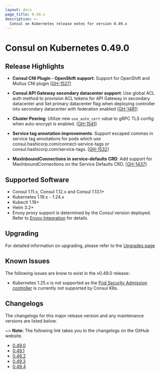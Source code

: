 ```yaml
---
layout: docs
page_title: 0.49.x
description: >-
  Consul on Kubernetes release notes for version 0.49.x
---
```


# Consul on Kubernetes 0.49.0

## Release Highlights

- **Consul CNI Plugin - OpenShift support**: Support for OpenShift and Multus CNI plugin [[GH-1527](https://github.com/hashicorp/consul-k8s/pull/1527)]

- **Consul API Gateway secondary datacenter support**: Use global ACL auth method to provision ACL tokens for API Gateway in secondary datacenter and Set primary datacenter flag when deploying controller into secondary datacenter with federation enabled [[GH-1481](https://github.com/hashicorp/consul-k8s/pull/1481)]

- **Cluster Peering**: Utilize new `use_auto_cert` value to gRPC TLS config when auto-encrypt is enabled. [[GH-1541](https://github.com/hashicorp/consul-k8s/pull/1541)]

- **Service tag annotation improvements**: Support escaped commas in service tag annotations for pods which use consul.hashicorp.com/connect-service-tags or consul.hashicorp.com/service-tags. [[GH-1532](https://github.com/hashicorp/consul-k8s/pull/1532)]
  
- **MaxInboundConnections in service-defaults CRD**: Add support for MaxInboundConnections on the Service Defaults CRD. [[GH-1437](https://github.com/hashicorp/consul-k8s/pull/1437)]

## Supported Software

- Consul 1.11.x, Consul 1.12.x and Consul 1.13.1+
- Kubernetes 1.19.x - 1.24.x 
- Kubectl 1.19+
- Helm 3.2+
- Envoy proxy support is determined by the Consul version deployed. Refer to
  [Envoy Integration](/consul/docs/reference/proxy/envoy) for details.

## Upgrading

For detailed information on upgrading, please refer to the [Upgrades page](/consul/docs/k8s/upgrade)

## Known Issues
The following issues are know to exist in the v0.49.0 release: 

- Kubernetes 1.25.x is not supported as the [Pod Security Admission controller](https://kubernetes.io/blog/2022/08/25/pod-security-admission-stable/) is currently not supported by Consul K8s. 

## Changelogs

The changelogs for this major release version and any maintenance versions are listed below.

~> **Note:** The following link takes you to the changelogs on the GitHub website.

- [0.49.0](https://github.com/hashicorp/consul-k8s/releases/tag/v0.49.0)
- [0.49.1](https://github.com/hashicorp/consul-k8s/releases/tag/v0.49.1)
- [0.49.2](https://github.com/hashicorp/consul-k8s/releases/tag/v0.49.2)
- [0.49.3](https://github.com/hashicorp/consul-k8s/releases/tag/v0.49.3)
- [0.49.4](https://github.com/hashicorp/consul-k8s/releases/tag/v0.49.4)
